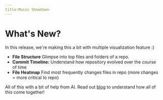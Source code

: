 ```yaml
---
title:Music Showdown
---
```


# What's New?

In this release, we're making this a bit with multiple visualization feature :)
- **File Structure** Glimpse into top files and folders of a repo.
- **Commit Timeline:** Understand how repository evolved over the course of time
- **File Heatmap** Find most frequently changes files in repo (more changes = more critical to repo)

All of this with a bit of help from AI. Read out [blog](https://medium.com/archie-ai/how-to-learn-new-codebase-quickly-6d6cb4ea8812) to understand how all of this come together!
